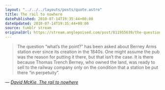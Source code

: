 ```yaml
---
layout: "../../../layouts/posts/quote.astro"
title: The rail to nowhere
datePublished: 2010-07-14T19:35:44+00:00
dateUpdated: 2010-07-14T19:35:44+00:00
source: tumblr stream
originalUrl: https://stream.anglepoised.com/post/811955639/the-question-whats-the-point-has-been-asked
---
```


> The question &ldquo;what&rsquo;s the point?&rdquo; has been asked about Berney Arms station ever since its creation in the 1840s. One might assume the pub was the reason for putting it there, but that isn&rsquo;t the case. It is there because Thomas Trench Berney, who owned the land, was ready to sell to the railway company only on the condition that a station be put there &ldquo;in perpetuity&rdquo;.

— <cite>[David McKie, _The rail to nowhere_](https://www.theguardian.com/commentisfree/2010/jul/11/the-strangest-of-railway-stations)</cite>
